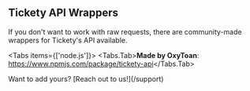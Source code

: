 ## Tickety API Wrappers

If you don't want to work with raw requests, there are community-made wrappers for Tickety's API available.


<Tabs items={['node.js']}>
  <Tabs.Tab>**Made by OxyToan**: https://www.npmjs.com/package/tickety-api</Tabs.Tab>
</Tabs>


<Callout type="info" emoji="💡">
  Want to add yours? [Reach out to us!](/support)
</Callout>